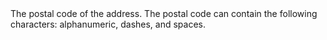   

<ParamField body="PostalCode" type="string" >  
<MaxLength255Characters />     
The postal code of the address. The postal code can contain the following characters: alphanumeric, dashes, and spaces. 
</ParamField>